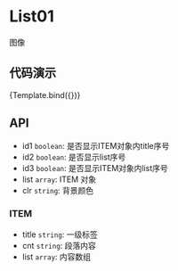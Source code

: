 
<Meta title="MDX/List01" component={List01} />

<style>
  {`
    h2 {
      color: rgba(0, 0, 0, 0.88);
      font-weight: 500;
      font-family: Avenir,-apple-system,BlinkMacSystemFont,'Segoe UI',Roboto,'Helvetica Neue',Arial,'Noto Sans',sans-serif,'Apple Color Emoji','Segoe UI Emoji','Segoe UI Symbol','Noto Color Emoji',sans-serif;
      font-size: 24px;
      line-height: 32px;
    }
    ul, ol {
      list-style: none;
      padding: 0;
      margin: 0;
    }
    ul li {
      margin-left: 20px;
      padding-left: 4px;
      list-style-type: circle;
    }
  `}
</style>

# List01

图像

## 代码演示


<Canvas>
  <Story
    name="default"
    args={{
      list: [
        {
          title: "2022.6.10",
          cnt: [
            "测试测试测试1",
            "22222222",
            "333333测试测试测试",
            "444444444",
          ],
          list: [],
        },
        {
          title: "2022.3.3",
          cnt: [
            "测试测试测试2222222222",
            "3月末踩踩踩。",
            "测试测试测试测试5555555555",
          ],
          list: [
            "listlistlist111",
            "listlistlist111222222222222",
            "listlistlist11122222222333333333",
          ],
        },
      ],
      id1: true,
      id2: true,
      id3: true,
      clr: `rgba(ff6666,ff6600,ff6600,ff6600)`,
    }}
  >
    {Template.bind({})}
  </Story>
</Canvas>

## API

- id1 `boolean`: 是否显示ITEM对象内title序号
- id2 `boolean`: 是否显示list序号
- id3 `boolean`: 是否显示ITEM对象内list序号
- list `array`: ITEM 对象
- clr `string`: 背景颜色

### ITEM

- title `string`: 一级标签
- cnt `string`: 段落内容
- list `array`: 内容数组

